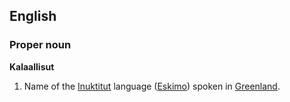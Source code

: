 ==English==
===Proper noun===
'''Kalaallisut'''

# Name of the [[Inuktitut]] language ([[Eskimo]]) spoken in [[Greenland]].